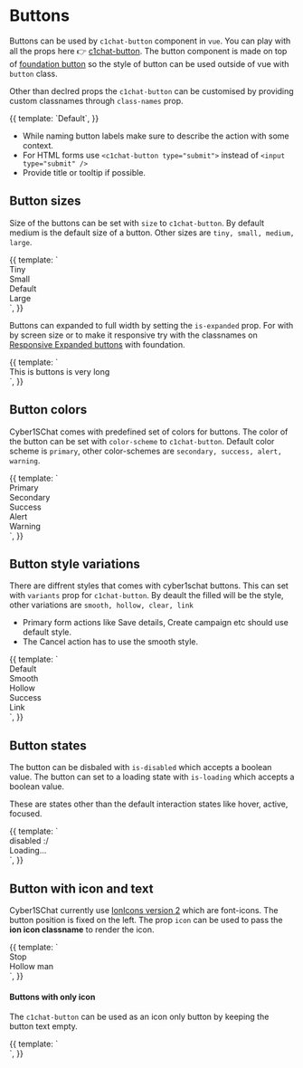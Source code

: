 

<Meta title="Styleguide/Buttons" />

# Buttons

Buttons can be used by `c1chat-button` component in `vue`. You can play with all the props here 👉 [c1chat-button](/story/components-button--primary). The button component is made on top of [foundation button](https://get.foundation/sites/docs/button.html)
so the style of button can be used outside of vue with `button` class.

Other than declred props the `c1chat-button` can be customised by providing custom classnames through `class-names` prop.

<Story name="default">
  {{
    template: `<c1chat-button size="" title="Press me">Default</c1chat-button>`,
  }}
</Story>

- While naming button labels make sure to describe the action with some context.
- For HTML forms use `<c1chat-button type="submit">` instead of `<input type="submit" />`
- Provide title or tooltip if possible.

## Button sizes

Size of the buttons can be set with `size` to `c1chat-button`. By default medium is the default size of a button. Other sizes are `tiny, small, medium, large`.

<Canvas>
  <Story name="sizes">
    {{
      template: `<div class="row">
          <div class="margin-horizontal-2">
              <c1chat-button size="tiny">Tiny</c1chat-button>
          </div>
          <div class="margin-horizontal-2">
              <c1chat-button size="small">Small</c1chat-button>
          </div>
          <div class="margin-horizontal-2">
              <c1chat-button size="">Default</c1chat-button>
          </div>
          <div class="margin-horizontal-2">
              <c1chat-button size="large">Large</c1chat-button>
          </div>
        </div>`,
    }}
  </Story>
</Canvas>

Buttons can expanded to full width by setting the `is-expanded` prop. For with by screen size or to make it responsive try with the classnames on
[Responsive Expanded buttons](https://get.foundation/sites/docs/button.html#responsive-expanded-buttons) with foundation.

<Canvas>
  <Story name="expanded">
    {{
      template: `<div class="row">
          <div class="columns">
              <c1chat-button size="large" is-expanded title="Micheal Scott said the rest">This is buttons is very long</c1chat-button>
          </div>
        </div>`,
    }}
  </Story>
</Canvas>

## Button colors

Cyber1SChat comes with predefined set of colors for buttons. The color of the button can be set with `color-scheme` to `c1chat-button`.
Default color scheme is `primary`, other color-schemes are `secondary, success, alert, warning`.

<Canvas>
  <Story name="colors">
    {{
      template: `<div class="row">
          <div class="margin-horizontal-2">
              <c1chat-button >Primary</c1chat-button>
          </div>
          <div class="margin-horizontal-2">
              <c1chat-button color-scheme="secondary">Secondary</c1chat-button>
          </div>
          <div class="margin-horizontal-2">
              <c1chat-button color-scheme="success">Success</c1chat-button>
          </div>
          <div class="margin-horizontal-2">
              <c1chat-button color-scheme="alert">Alert</c1chat-button>
          </div>
          <div class="margin-horizontal-2">
              <c1chat-button color-scheme="warning">Warning</c1chat-button>
          </div>
        </div>`,
    }}
  </Story>
</Canvas>

## Button style variations

There are diffrent styles that comes with cyber1schat buttons. This can set with `variants` prop for `c1chat-button`. By deault the filled will be the style, other variations are `smooth, hollow, clear, link`

- Primary form actions like Save details, Create campaign etc should use default style.
- The Cancel action has to use the smooth style.

<Canvas>
  <Story name="variants">
    {{
      template: `<div class="row">
          <div class="margin-horizontal-2">
              <c1chat-button >Default</c1chat-button>
          </div>
          <div class="margin-horizontal-2">
              <c1chat-button variant="smooth" color-scheme="alert">Smooth</c1chat-button>
          </div>
          <div class="margin-horizontal-2">
              <c1chat-button color-scheme="secondary" variant="hollow">Hollow</c1chat-button>
          </div>
          <div class="margin-horizontal-2">
              <c1chat-button color-scheme="success" variant="clear">Success</c1chat-button>
          </div>
          <div class="margin-horizontal-2">
              <c1chat-button color-scheme="alert" variant="link">Link</c1chat-button>
          </div>
        </div>`,
    }}
  </Story>
</Canvas>

## Button states

The button can be disbaled with `is-disabled` which accepts a boolean value. The button can set to a loading state with `is-loading` which accepts a boolean value.

These are states other than the default interaction states like hover, active, focused.

<Canvas>
  <Story name="states">
    {{
      template: `<div class="row">
          <div class="margin-horizontal-2">
              <c1chat-button color-scheme="alert" is-disabled>disabled :/</c1chat-button>
          </div>
          <div class="margin-horizontal-2">
              <c1chat-button variant="smooth" color-scheme="primary" is-loading>Loading...</c1chat-button>
          </div>
        </div>`,
    }}
  </Story>
</Canvas>

## Button with icon and text

Cyber1SChat currently use [IonIcons version 2](https://ionic.io/ionicons/v2) which are font-icons. The button position is fixed on the left.
The prop `icon` can be used to pass the **ion icon classname** to render the icon.

<Canvas>
  <Story name="icons">
    {{
      template: `<div class="row">
          <div class="margin-horizontal-2">
              <c1chat-button color-scheme="alert" icon="ion-stop">Stop</c1chat-button>
          </div>
          <div class="margin-horizontal-2">
              <c1chat-button icon="ion-person" variant="hollow">Hollow man</c1chat-button>
          </div>
        </div>`,
    }}
  </Story>
</Canvas>

#### Buttons with only icon

The `c1chat-button` can be used as an icon only button by keeping the button text empty.

<Canvas>
  <Story name="icononly">
    {{
      template: `<div class="row">
          <div class="margin-horizontal-2">
              <c1chat-button color-scheme="success" icon="ion-plus" size="tiny"></c1chat-button>
          </div>
          <div class="margin-horizontal-2">
              <c1chat-button color-scheme="secondary" icon="ion-plus" size="small" variant="smooth"></c1chat-button>
          </div>
          <div class="margin-horizontal-2">
              <c1chat-button icon="ion-plus" variant="hollow"></c1chat-button>
          </div>
        </div>`,
    }}
  </Story>
</Canvas>

